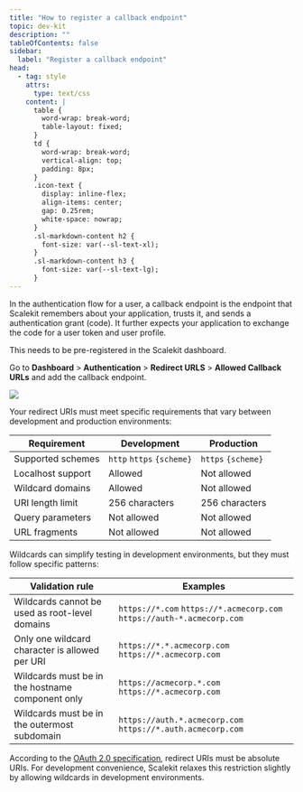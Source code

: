 ```yaml
---
title: "How to register a callback endpoint"
topic: dev-kit
description: ""
tableOfContents: false
sidebar:
  label: "Register a callback endpoint"
head:
  - tag: style
    attrs:
      type: text/css
    content: |
      table {
        word-wrap: break-word;
        table-layout: fixed;
      }
      td {
        word-wrap: break-word;
        vertical-align: top;
        padding: 8px;
      }
      .icon-text {
        display: inline-flex;
        align-items: center;
        gap: 0.25rem;
        white-space: nowrap;
      }
      .sl-markdown-content h2 {
        font-size: var(--sl-text-xl);
      }
      .sl-markdown-content h3 {
        font-size: var(--sl-text-lg);
      }
---
```



In the authentication flow for a user, a callback endpoint is the endpoint that Scalekit remembers about your application, trusts it, and sends a authentication grant (code). It further expects your application to exchange the code for a user token and user profile.

This needs to be pre-registered in the Scalekit dashboard.

Go to **Dashboard** > **Authentication** > **Redirect URLS** > **Allowed Callback URLs** and add the callback endpoint.

![](@/assets/docs/allowed-callback-url/allowed-callback-url.png)



Your redirect URIs must meet specific requirements that vary between development and production environments:

| Requirement | Development | Production |
| ----------- | ----------- | ---------- |
| Supported schemes | <span class="icon-text"><Icon name="approve-check" /> `http` <Icon name="approve-check" /> `https` <Icon name="approve-check" /> `{scheme}`</span> | <span class="icon-text"><Icon name="approve-check" /> `https` <Icon name="approve-check" /> `{scheme}`</span> |
| Localhost support | <span class="icon-text"><Icon name="approve-check" /> Allowed</span> | <span class="icon-text"><Icon name="error" /> Not allowed</span> |
| Wildcard domains | <span class="icon-text"><Icon name="approve-check" /> Allowed</span> | <span class="icon-text"><Icon name="error" /> Not allowed</span> |
| URI length limit | 256 characters | 256 characters |
| Query parameters | <span class="icon-text"><Icon name="error" /> Not allowed</span> | <span class="icon-text"><Icon name="error" /> Not allowed</span> |
| URL fragments | <span class="icon-text"><Icon name="error" /> Not allowed</span> | <span class="icon-text"><Icon name="error" /> Not allowed</span> |


Wildcards can simplify testing in development environments, but they must follow specific patterns:

| Validation rule                                                                     | Examples                                                                                                                                                                                                          |
| ----------------------------------------------------------------------------------- | ---------------------------------------------------------------------------------------------------------------------------------------------------------------------------------------------------------------- |
| Wildcards cannot be used as root-level domains                          | <div style="display: inline-flex; align-items: center; gap: 0.5rem;"><Icon name="error" /> `https://*.com`</div> <div style="display: inline-flex; align-items: center; gap: 0.5rem;"><Icon name="approve-check" /> `https://*.acmecorp.com`</div> <div style="display: inline-flex; align-items: center; gap: 0.5rem;"><Icon name="approve-check" /> `https://auth-*.acmecorp.com`</div> |
| Only one wildcard character is allowed per URI                                 | <div style="display: inline-flex; align-items: center; gap: 0.5rem;"><Icon name="error" /> `https://*.*.acmecorp.com`</div> <div style="display: inline-flex; align-items: center; gap: 0.5rem;"><Icon name="approve-check" /> `https://*.acmecorp.com`</div>                                                                            |
| Wildcards must be in the hostname component only     | <div style="display: inline-flex; align-items: center; gap: 0.5rem;"><Icon name="error" /> `https://acmecorp.*.com`</div> <div style="display: inline-flex; align-items: center; gap: 0.5rem;"><Icon name="approve-check" /> `https://*.acmecorp.com`</div>                                                                  |
| Wildcards must be in the outermost subdomain | <div style="display: inline-flex; align-items: center; gap: 0.5rem;"><Icon name="error" /> `https://auth.*.acmecorp.com`</div> <div style="display: inline-flex; align-items: center; gap: 0.5rem;"><Icon name="approve-check" /> `https://*.auth.acmecorp.com`</div>                                                        |

<Aside type="caution">
According to the <a href="https://tools.ietf.org/html/rfc6749#section-3.1.2" target="_blank">OAuth 2.0 specification</a>, redirect URIs must be absolute URIs. For development convenience, Scalekit relaxes this restriction slightly by allowing wildcards in development environments.
</Aside>